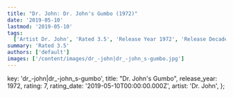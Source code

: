 ```yaml
---
title: "Dr. John: Dr. John's Gumbo (1972)"
date: '2019-05-10'
lastmod: '2019-05-10'
tags:
  ['Artist Dr. John', 'Rated 3.5', 'Release Year 1972', 'Release Decade 1970']
summary: 'Rated 3.5'
authors: ['default']
images: ['/content/images/dr_-john|dr_-john_s-gumbo.jpg']
---
```


  key: 'dr_-john|dr_-john_s-gumbo',
  title: "Dr. John's Gumbo",
  release_year: 1972,
  rating: 7,
  rating_date: '2019-05-10T00:00:00.000Z',
  artist: 'Dr. John',
};

<MusicRating data={data} />
